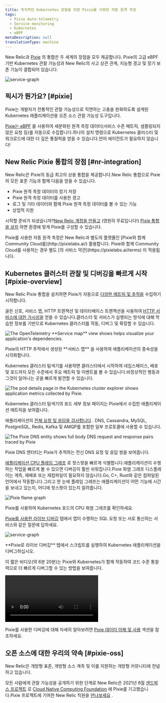 ```yaml
---
title: 즉각적인 Kubernetes 관찰을 위한 Pixie를 사용한 자동 원격 측정
tags:
  - Pixie Auto-telemetry
  - Service monitoring
  - Kubernetes
  - eBPF
metaDescription: null
translationType: machine
---
```








New Relic과 [Pixie](https://px.dev/) 의 통합은 두 세계의 장점을 모두 제공합니다. Pixie의 고급 eBPF 기반 Kubernetes 관찰 가능성과 New Relic의 사고 상관 관계, 지능형 경고 및 장기 보존 기능이 결합되어 있습니다.

<img
  title="service graph in live debugger"
  alt="service-graph"
  src={pixieServiceGraph}
/>

## 픽시가 뭔가요? [#pixie]

Pixie는 개발자가 전통적인 관찰 가능성으로 직면하는 고충을 완화하도록 설계된 Kubernetes 애플리케이션용 오픈 소스 관찰 가능성 도구입니다.

[Pixie는 eBPF](https://docs.px.dev/about-pixie/pixie-ebpf) 를 사용하여 세분화된 원격 측정 데이터(서비스 수준 메트릭, 샘플링되지 않은 요청 등)를 자동으로 수집합니다.하나의 설치 명령으로 Kubernetes 클러스터 및 워크로드에 대한 더 깊은 통찰력을 얻을 수 있습니다.언어 에이전트가 필요하지 않습니다!

## New Relic Pixie 통합의 장점 [#nr-integration]

New Relic은 Pixie의 동급 최고의 상용 통합을 제공합니다.New Relic 통합으로 Pixie의 모든 표준 기능과 함께 다음을 얻을 수 있습니다.

* Pixie 원격 측정 데이터의 장기 저장
* Pixie 원격 측정 데이터를 사용한 경고
* 로그 및 기타 데이터와 함께 Pixie 원격 측정 데이터를 볼 수 있는 기능
* 상업적 지원

시작할 준비가 되셨습니까?[New Relic 계정을 만들고](https://newrelic.com/signup) (영원히 무료입니다!) [Pixie 통합을 설치](/docs/kubernetes-pixie/auto-telemetry-pixie/install-auto-telemetry-pixie/) 하면 환경에 맞게 Pixie를 구성할 수 있습니다.

<Callout variant="important">
  Pixie를 사용한 자동 원격 측정은 New Relic과 별도의 플랫폼인 [Pixie와 함께 Community Cloud를](http://pixielabs.ai/) 활용합니다. Pixie와 함께 Community Cloud를 사용하는 경우 별도 [의 서비스 약관](https://pixielabs.ai/terms) 이 적용됩니다.
</Callout>

## Kubernetes 클러스터 관찰 및 디버깅을 빠르게 시작 [#pixie-overview]

New Relic Pixie 통합을 설치하면 Pixie가 자동으로 [다양한 메트릭 및 추적을](https://docs.px.dev/about-pixie/data-sources/) 수집하기 시작합니다.

골든 신호, 서비스 맵, HTTP 트랜잭션 및 데이터베이스 트랜잭션을 사용하여 [HTTP 서비스에 대한 가시성을](/docs/kubernetes-pixie/auto-telemetry-pixie/understand-use-data/explore-pixie-data#service-health) 얻을 수 있습니다.클러스터 및 서비스가 실행되는 방식에 대해 학습한 정보를 기반으로 Kubernetes 클러스터를 작동, 디버그 및 확장할 수 있습니다.

<img
  title="The OpenTelemetry **Service map** view shows helps visualize your application's dependencies."
  alt="The OpenTelemetry **Service map** view shows helps visualize your application's dependencies."
  src={pixieServiceOtelMap}
/>

<figcaption>
  Pixie의 HTTP 추적에서 생성된 **서비스 맵** 을 사용하여 애플리케이션의 종속성을 시각화합니다.
</figcaption>

Kubernetes 클러스터 탐색기를 사용하면 클러스터에서 시작하여 네임스페이스, 배포 및 포드까지 모든 수준에서 주요 메트릭 및 이벤트를 볼 수 있습니다.비정상적인 행동과 그것이 일어나는 곳을 빠르게 발견할 수 있습니다.

<img
  title="The pod details page in the Kubernetes cluster explorer shows application metrics collected by Pixie."
  alt="The pod details page in the Kubernetes cluster explorer shows application metrics collected by Pixie."
  src={pixieKcePodDetails}
/>

<figcaption>
  Kubernetes 클러스터 탐색기의 포드 세부 정보 페이지는 Pixie에서 수집한 애플리케이션 메트릭을 보여줍니다.
</figcaption>

애플리케이션의 [전체 요청 및 응답을 검사합니다](/docs/kubernetes-pixie/auto-telemetry-pixie/understand-use-data/pixie-entities) . DNS, Cassandra, MySQL, PostgreSQL, Redis, Kafka 및 AMQP를 포함한 일부 프로토콜에 사용할 수 있습니다.

<img
  title="The Pixie DNS entity shows full body DNS request and response pairs traced by Pixie"
  alt="The Pixie DNS  entity shows full body DNS request and response pairs traced by Pixie"
  src={pixieDnsEntity}
/>

<figcaption>
  Pixie DNS 엔터티는 Pixie가 추적하는 전신 DNS 요청 및 응답 쌍을 보여줍니다.
</figcaption>

[애플리케이션 CPU 플레임 그래프](/docs/kubernetes-pixie/auto-telemetry-pixie/understand-use-data/explore-pixie-data#cpu-profiles) 로 핫스팟을 빠르게 식별합니다.애플리케이션이 수행하는 작업을 빠르게 볼 수 있으면 디버깅이 훨씬 쉬워집니다.Pixie 화염 그래프 디스플레이는 계측, 재배포 또는 재컴파일이 필요하지 않습니다.Go, C+, Rust와 같은 컴파일된 언어에서 작동합니다.그리고 한 눈에 플레임 그래프는 애플리케이션이 어떤 기능에 시간을 보내고 있는지, 어디에 핫스팟이 있는지 알려줍니다.

<img
  title="Pixie flame graph"
  alt="Pixie flame graph"
  src={pixieFlamegraph}
/>

<figcaption>
  Pixie를 사용하여 Kubernetes 포드의 CPU 화염 그래프를 확인하세요.
</figcaption>

[Pixie를 사용한 라이브 디버깅](/docs/kubernetes-pixie/auto-telemetry-pixie/understand-use-data/live-debugging-with-pixie) 탭에서 앱이 수행하는 SQL 요청 또는 서로 통신하는 서비스와 같은 질문에 답하세요.

<img
  title="service graph in live debugger"
  alt="service-graph"
  src={pixieLiveDebugging}
/>

<figcaption>
  **Pixie로 라이브 디버깅** 탭에서 스크립트를 실행하여 Kubernetes 애플리케이션을 디버그하십시오.
</figcaption>

이 짧은 비디오(약 6분 20분)는 Pixie와 Kubernetes가 함께 작동하여 코드 수준 통찰력으로 더 빠르게 디버그할 수 있는 방법을 보여줍니다.

<Video
  id="QO7vz0jQEUI"
  type="youtube"
/>

Pixie를 사용한 디버깅에 대해 자세히 알아보려면 [Pixie 데이터 이해 및 사용](/docs/kubernetes-pixie/auto-telemetry-pixie/understand-use-data/overview) 섹션을 참조하세요.

## 오픈 소스에 대한 우리의 약속 [#pixie-oss]

New Relic은 개방형 표준, 개방형 소스 계측 및 이를 지원하는 개방형 커뮤니티에 전념하고 있습니다.

모든 사람에게 관찰 가능성을 공개하기 위한 단계로 New Relic은 2021년 6월 [샌드박스 프로젝트](https://www.cncf.io/sandbox-projects/) 로 [Cloud Native Computing Foundation](https://www.cncf.io/) 에 Pixie를 기고했습니다.Pixie 프로젝트에 기여한 New Relic 직원을 [만나보세요](https://opensource.newrelic.com/projects/pixie) .